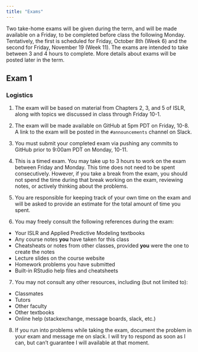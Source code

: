```yaml
---
title: "Exams"
---
```


Two take-home exams will be given during the term, and will be made available on a Friday, to be completed before class the following Monday.  Tentatively, the first is scheduled for Friday, October 8th (Week 6) and the second for Friday, November 19 (Week 11). The exams are intended to take between 3 and 4 hours to complete. More details about exams will be posted later in the term.


## Exam 1

### Logistics

1. The exam will be based on material from Chapters 2, 3, and 5 of ISLR, along with topics we discussed in class through Friday 10-1.

2. The exam will be made available on GitHub at 5pm PDT on Friday, 10-8. A link to the exam will be posted in the `#announcements` channel on Slack.

3. You must submit your completed exam via pushing any commits to GitHub prior to 9:00am PDT on Monday, 10-11.

4. This is a timed exam. You may take up to 3 hours to work on the exam between Friday and Monday. This time does not need to be spent consecutively. However, if you take a break from the exam, you should not spend the time during that break working on the exam, reviewing notes, or actively thinking about the problems.

5. You are responsible for keeping track of your own time on the exam and will be asked to provide an estimate for the total amount of time you spent.


6. You may freely consult the following references during the exam:
  - Your ISLR and Applied Predictive Modeling textbooks
  - Any course notes **you** have taken for this class
  - Cheatsheats or notes from other classes, provided **you** were the one to create the notes
  - Lecture slides on the course website
  - Homework problems you have submitted
  - Built-in RStudio help files and cheatsheets
  
7. You may not consult any other resources, including (but not limited to):
  - Classmates
  - Tutors
  - Other faculty
  - Other textbooks
  - Online help (stackexchange, message boards, slack, etc.)
  
  
8. If you run into problems while taking the exam, document the problem in your exam and message me on slack. I will try to respond as soon as I can, but can't guarantee I will available at that moment.
